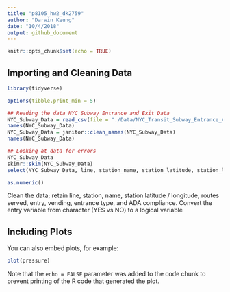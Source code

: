 ```yaml
---
title: "p8105_hw2_dk2759"
author: "Darwin Keung"
date: "10/4/2018"
output: github_document
---
```

```r
knitr::opts_chunk$set(echo = TRUE)
```

## Importing and Cleaning Data

```r
library(tidyverse)

options(tibble.print_min = 5)

## Reading the data NYC Subway Entrance and Exit Data
NYC_Subway_Data = read_csv(file = "./Data/NYC_Transit_Subway_Entrance_And_Exit_Data.csv")
names(NYC_Subway_Data)
NYC_Subway_Data = janitor::clean_names(NYC_Subway_Data)
names(NYC_Subway_Data)

## Looking at data for errors
NYC_Subway_Data
skimr::skim(NYC_Subway_Data)
select(NYC_Subway_Data, line, station_name, station_latitude, station_longitude, route1,   litter_number, gd0_weight, pups_born_alive)

as.numeric()
```

Clean the data; retain line, station, name, station latitude / longitude, routes served, entry, vending, entrance type, and ADA compliance. Convert the entry variable from character (YES vs NO) to a logical variable



## Including Plots

You can also embed plots, for example:

```r
plot(pressure)
```

Note that the `echo = FALSE` parameter was added to the code chunk to prevent printing of the R code that generated the plot.

